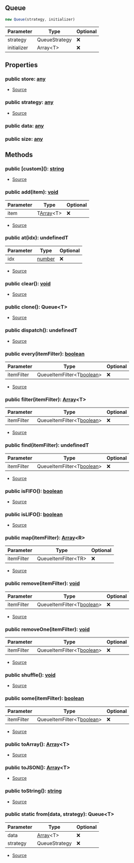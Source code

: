 ## Queue


```typescript
new Queue(strategy, initializer)
```
| Parameter | Type | Optional |
| ----------- | ----------- | ----------- |
| strategy | QueueStrategy | ❌ |
| initializer | Array\<T> | ❌ |


## Properties
### public store: [any](https://www.typescriptlang.org/docs/handbook/2/everyday-types.html#any)
- [Source](https://github.com/Androz2091/discord-player/blob/cd18f37/packages/utils/src/Queue.ts#L8)
### public strategy: [any](https://www.typescriptlang.org/docs/handbook/2/everyday-types.html#any)
- [Source](https://github.com/Androz2091/discord-player/blob/cd18f37/packages/utils/src/Queue.ts#L9)
### public data: [any](https://www.typescriptlang.org/docs/handbook/2/everyday-types.html#any)

### public size: [any](https://www.typescriptlang.org/docs/handbook/2/everyday-types.html#any)


## Methods
### public \[custom](): [string](https://developer.mozilla.org/en-US/docs/Web/JavaScript/Reference/Global_Objects/String)
- [Source](https://github.com/Androz2091/discord-player/blob/cd18f37/packages/utils/src/Queue.ts#L123)
### public add(item): [void](https://developer.mozilla.org/en-US/docs/Web/JavaScript/Reference/Global_Objects/undefined)
| Parameter | Type | Optional |
| ----------- | ----------- | ----------- |
| item | T[Array](https://developer.mozilla.org/en-US/docs/Web/JavaScript/Reference/Global_Objects/Array)\<T> | ❌ |


- [Source](https://github.com/Androz2091/discord-player/blob/cd18f37/packages/utils/src/Queue.ts#L36)
### public at(idx): undefinedT
| Parameter | Type | Optional |
| ----------- | ----------- | ----------- |
| idx | [number](https://developer.mozilla.org/en-US/docs/Web/JavaScript/Reference/Global_Objects/Number) | ❌ |


- [Source](https://github.com/Androz2091/discord-player/blob/cd18f37/packages/utils/src/Queue.ts#L94)
### public clear(): [void](https://developer.mozilla.org/en-US/docs/Web/JavaScript/Reference/Global_Objects/undefined)
- [Source](https://github.com/Androz2091/discord-player/blob/cd18f37/packages/utils/src/Queue.ts#L52)
### public clone(): Queue\<T>
- [Source](https://github.com/Androz2091/discord-player/blob/cd18f37/packages/utils/src/Queue.ts#L103)
### public dispatch(): undefinedT
- [Source](https://github.com/Androz2091/discord-player/blob/cd18f37/packages/utils/src/Queue.ts#L99)
### public every(itemFilter): [boolean](https://developer.mozilla.org/en-US/docs/Web/JavaScript/Reference/Global_Objects/Boolean)
| Parameter | Type | Optional |
| ----------- | ----------- | ----------- |
| itemFilter | QueueItemFilter\<T[boolean](https://developer.mozilla.org/en-US/docs/Web/JavaScript/Reference/Global_Objects/Boolean)> | ❌ |


- [Source](https://github.com/Androz2091/discord-player/blob/cd18f37/packages/utils/src/Queue.ts#L85)
### public filter(itemFilter): [Array](https://developer.mozilla.org/en-US/docs/Web/JavaScript/Reference/Global_Objects/Array)\<T>
| Parameter | Type | Optional |
| ----------- | ----------- | ----------- |
| itemFilter | QueueItemFilter\<T[boolean](https://developer.mozilla.org/en-US/docs/Web/JavaScript/Reference/Global_Objects/Boolean)> | ❌ |


- [Source](https://github.com/Androz2091/discord-player/blob/cd18f37/packages/utils/src/Queue.ts#L77)
### public find(itemFilter): undefinedT
| Parameter | Type | Optional |
| ----------- | ----------- | ----------- |
| itemFilter | QueueItemFilter\<T[boolean](https://developer.mozilla.org/en-US/docs/Web/JavaScript/Reference/Global_Objects/Boolean)> | ❌ |


- [Source](https://github.com/Androz2091/discord-player/blob/cd18f37/packages/utils/src/Queue.ts#L73)
### public isFIFO(): [boolean](https://developer.mozilla.org/en-US/docs/Web/JavaScript/Reference/Global_Objects/Boolean)
- [Source](https://github.com/Androz2091/discord-player/blob/cd18f37/packages/utils/src/Queue.ts#L28)
### public isLIFO(): [boolean](https://developer.mozilla.org/en-US/docs/Web/JavaScript/Reference/Global_Objects/Boolean)
- [Source](https://github.com/Androz2091/discord-player/blob/cd18f37/packages/utils/src/Queue.ts#L32)
### public map(itemFilter): [Array](https://developer.mozilla.org/en-US/docs/Web/JavaScript/Reference/Global_Objects/Array)\<R>
| Parameter | Type | Optional |
| ----------- | ----------- | ----------- |
| itemFilter | QueueItemFilter\<TR> | ❌ |


- [Source](https://github.com/Androz2091/discord-player/blob/cd18f37/packages/utils/src/Queue.ts#L89)
### public remove(itemFilter): [void](https://developer.mozilla.org/en-US/docs/Web/JavaScript/Reference/Global_Objects/undefined)
| Parameter | Type | Optional |
| ----------- | ----------- | ----------- |
| itemFilter | QueueItemFilter\<T[boolean](https://developer.mozilla.org/en-US/docs/Web/JavaScript/Reference/Global_Objects/Boolean)> | ❌ |


- [Source](https://github.com/Androz2091/discord-player/blob/cd18f37/packages/utils/src/Queue.ts#L63)
### public removeOne(itemFilter): [void](https://developer.mozilla.org/en-US/docs/Web/JavaScript/Reference/Global_Objects/undefined)
| Parameter | Type | Optional |
| ----------- | ----------- | ----------- |
| itemFilter | QueueItemFilter\<T[boolean](https://developer.mozilla.org/en-US/docs/Web/JavaScript/Reference/Global_Objects/Boolean)> | ❌ |


- [Source](https://github.com/Androz2091/discord-player/blob/cd18f37/packages/utils/src/Queue.ts#L68)
### public shuffle(): [void](https://developer.mozilla.org/en-US/docs/Web/JavaScript/Reference/Global_Objects/undefined)
- [Source](https://github.com/Androz2091/discord-player/blob/cd18f37/packages/utils/src/Queue.ts#L56)
### public some(itemFilter): [boolean](https://developer.mozilla.org/en-US/docs/Web/JavaScript/Reference/Global_Objects/Boolean)
| Parameter | Type | Optional |
| ----------- | ----------- | ----------- |
| itemFilter | QueueItemFilter\<T[boolean](https://developer.mozilla.org/en-US/docs/Web/JavaScript/Reference/Global_Objects/Boolean)> | ❌ |


- [Source](https://github.com/Androz2091/discord-player/blob/cd18f37/packages/utils/src/Queue.ts#L81)
### public toArray(): [Array](https://developer.mozilla.org/en-US/docs/Web/JavaScript/Reference/Global_Objects/Array)\<T>
- [Source](https://github.com/Androz2091/discord-player/blob/cd18f37/packages/utils/src/Queue.ts#L115)
### public toJSON(): [Array](https://developer.mozilla.org/en-US/docs/Web/JavaScript/Reference/Global_Objects/Array)\<T>
- [Source](https://github.com/Androz2091/discord-player/blob/cd18f37/packages/utils/src/Queue.ts#L119)
### public toString(): [string](https://developer.mozilla.org/en-US/docs/Web/JavaScript/Reference/Global_Objects/String)
- [Source](https://github.com/Androz2091/discord-player/blob/cd18f37/packages/utils/src/Queue.ts#L111)
### public static from(data, strategy): Queue\<T>
| Parameter | Type | Optional |
| ----------- | ----------- | ----------- |
| data | [Array](https://developer.mozilla.org/en-US/docs/Web/JavaScript/Reference/Global_Objects/Array)\<T> | ❌ |
| strategy | QueueStrategy | ❌ |


- [Source](https://github.com/Androz2091/discord-player/blob/cd18f37/packages/utils/src/Queue.ts#L24)
